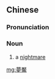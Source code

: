 {{also|梦魇}}
==Chinese==
{{zh-forms|s=梦魇}}

===Pronunciation===
{{zh-pron
|m=mèngyǎn
|c=mung6 jim2
|cat=n
}}

===Noun===
{{zh-noun}}

# {{lb|zh|medicine}} a [[nightmare]]

[[mg:夢魘]]